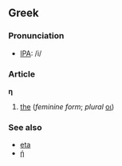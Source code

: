 ==Greek==
===Pronunciation===
*[[w:IPA|IPA]]: /i/

===Article===
'''η'''

#[[the]] (''feminine form''; ''plural'' [[οι]])

===See also===
*[[eta]]
*[[ή]]
